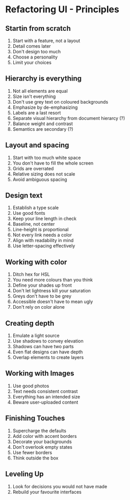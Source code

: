 # Refactoring UI - Principles

## Startin from scratch

1. Start with a feature, not a layout
2. Detail comes later
3. Don't design too much
4. Choose a personality
5. Limit your choices

## Hierarchy is everything

1. Not all elements are equal
2. Size isn't everything
3. Don't use grey text on coloured backgrounds
4. Emphasize by de-emphasizing
5. Labels are a last resort
6. Separate visual hierarchy from document hierarcy (?)
7. Balance weight and contrast
8. Semantics are secondary (?)

## Layout and spacing

1. Start with too much white space
2. You don't have to fill the whole screen
3. Grids are overrated
4. Relative sizing does not scale
5. Avoid ambiguous spacing

## Design text

1. Establish a type scale
2. Use good fonts
3. Keep your line length in check
4. Baseline, not center
5. Line-height is proportional
6. Not every link needs a color
7. Align with readability in mind
8. Use letter-spacing effectively

## Working with color

1. Ditch hex for HSL
2. You need more colours than you think
3. Define your shades up front
4. Don't let lightness kill your saturation
5. Greys don't have to be grey
6. Accessible doesn't have to mean ugly
7. Don't rely on color alone

## Creating depth

1. Emulate a light source
2. Use shadows to convey elevation
3. Shadows can have two parts
4. Even flat designs can have depth
5. Overlap elements to create layers

## Working with Images

1. Use good photos
2. Text needs consistent contrast
3. Everything has an intended size
4. Beware user-uploaded content

## Finishing Touches

1. Supercharge the defaults
2. Add color with accent borders
3. Decorate your backgrounds
4. Don't overlook empty states
5. Use fewer borders
6. Think outside the box

## Leveling Up

1. Look for decisions you would not have made
2. Rebuild your favourite interfaces

